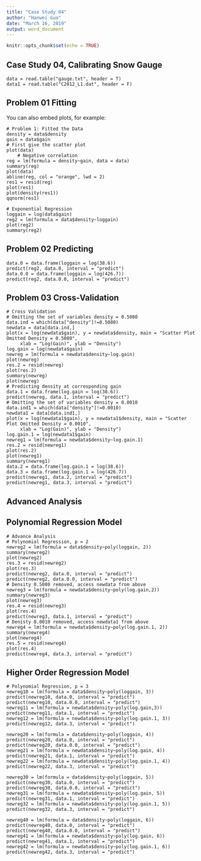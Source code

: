 ---
title: "Case Study 04"
author: "Hanwei Guo"
date: "March 16, 2019"
output: word_document
---

```{r setup, include=FALSE}
knitr::opts_chunk$set(echo = TRUE)
```

## Case Study 04, Calibrating Snow Gauge

```{Input variables}
data = read.table("gauge.txt", header = T)
data1 = read.table("C2012_L1.dat", header = F)
```

## Problem 01 Fitting

You can also embed plots, for example:

```{Regression}
# Problem 1: Fitted the Data
density = data$density
gain = data$gain
# First give the scatter plot
plot(data)
    # Negative correlation
reg = lm(formula = density~gain, data = data)
summary(reg)
plot(data)
abline(reg, col = "orange", lwd = 2)
res1 = resid(reg)
plot(res1)
plot(density(res1))
qqnorm(res1)

# Exponential Regression
loggain = log(data$gain)
reg2 = lm(formula = data$density~loggain)
plot(reg2)
summary(reg2)
```

## Problem 02 Predicting
```{predicting}
data.0 = data.frame(loggain = log(38.6))
predict(reg2, data.0, interval = "predict")
data.0.0 = data.frame(loggain = log(426.7))
predict(reg2, data.0.0, interval = "predict")
```

## Problem 03 Cross-Validation
```{Cross-Validation}
# Cross Validation
# Omitting the set of variables density = 0.5080 
data.ind = which(data["density"]!=0.5080)
newdata = data[data.ind,]
plot(x = log(newdata$gain), y = newdata$density, main = "Scatter Plot Omitted Density = 0.5080",
     xlab = "Log(Gain)", ylab = "Density")
log.gain = log(newdata$gain)
newreg = lm(formula = newdata$density~log.gain)
plot(newreg)
res.2 = resid(newreg)
plot(res.2)
summary(newreg)
plot(newreg)
# Predicting density at corresponding gain
data.1 = data.frame(log.gain = log(38.6))
predict(newreg, data.1, interval = "predict")
# Omitting the set of variables density = 0.0010
data.ind1 = which(data["density"]!=0.0010)
newdata1 = data[data.ind1,]
plot(x = log(newdata1$gain), y = newdata1$density, main = "Scatter Plot Omitted Density = 0.0010",
     xlab = "Log(Gain)", ylab = "Density")
log.gain.1 = log(newdata1$gain)
newreg1 = lm(formula = newdata$density~log.gain.1)
res.2 = resid(newreg1)
plot(res.2)
plot(newreg1)
summary(newreg1)
data.2 = data.frame(log.gain.1 = log(38.6))
data.3 = data.frame(log.gain.1 = log(426.7))
predict(newreg1, data.2, interval = "predict")
predict(newreg1, data.3, interval = "predict")
```

## Advanced Analysis
## Polynomial Regression Model
```{Advanced analysis polynomial}
# Advance Analysis
# Polynomial Regression, p = 2
newreg2 = lm(formula = data$density~poly(loggain, 2))
summary(newreg2)
plot(newreg2)
res.3 = resid(newreg2)
plot(res.3)
predict(newreg2, data.0, interval = "predict")
predict(newreg2, data.0.0, interval = "predict")
# Density 0.5080 removed, access newdata from above
newreg3 = lm(formula = newdata$density~poly(log.gain,2))
summary(newreg3)
plot(newreg3)
res.4 = resid(newreg3)
plot(res.4)
predict(newreg3, data.1, interval = "predict")
# Denisty 0.0010 removed, access newdata1 from above
newreg4 = lm(formula = newdata$density~poly(log.gain.1, 2))
summary(newreg4)
plot(newreg4)
res.5 = resid(newreg4)
plot(res.4)
predict(newreg4, data.3, interval = "predict")
```
## Higher Order Regression Model
```{Higher Order}
# Polynomial Regression, p = 3
newreg10 = lm(formula = data$density~poly(loggain, 3))
predict(newreg10, data.0, interval = "predict")
predict(newreg10, data.0.0, interval = "predict")
newreg11 = lm(formula = newdata$density~poly(log.gain,3))
predict(newreg11, data.1, interval = "predict")
newreg12 = lm(formula = newdata$density~poly(log.gain.1, 3))
predict(newreg12, data.3, interval = "predict")

newreg20 = lm(formula = data$density~poly(loggain, 4))
predict(newreg20, data.0, interval = "predict")
predict(newreg20, data.0.0, interval = "predict")
newreg21 = lm(formula = newdata$density~poly(log.gain, 4))
predict(newreg21, data.1, interval = "predict")
newreg22 = lm(formula = newdata$density~poly(log.gain.1, 4))
predict(newreg22, data.3, interval = "predict")

newreg30 = lm(formula = data$density~poly(loggain, 5))
predict(newreg30, data.0, interval = "predict")
predict(newreg30, data.0.0, interval = "predict")
newreg31 = lm(formula = newdata$density~poly(log.gain, 5))
predict(newreg31, data.1, interval = "predict")
newreg32 = lm(formula = newdata$density~poly(log.gain.1, 5))
predict(newreg32, data.3, interval = "predict")

newreg40 = lm(formula = data$density~poly(loggain, 6))
predict(newreg40, data.0, interval = "predict")
predict(newreg40, data.0.0, interval = "predict")
newreg41 = lm(formula = newdata$density~poly(log.gain, 6))
predict(newreg41, data.1, interval = "predict")
newreg42 = lm(formula = newdata$density~poly(log.gain.1, 6))
predict(newreg42, data.3, interval = "predict")


```
